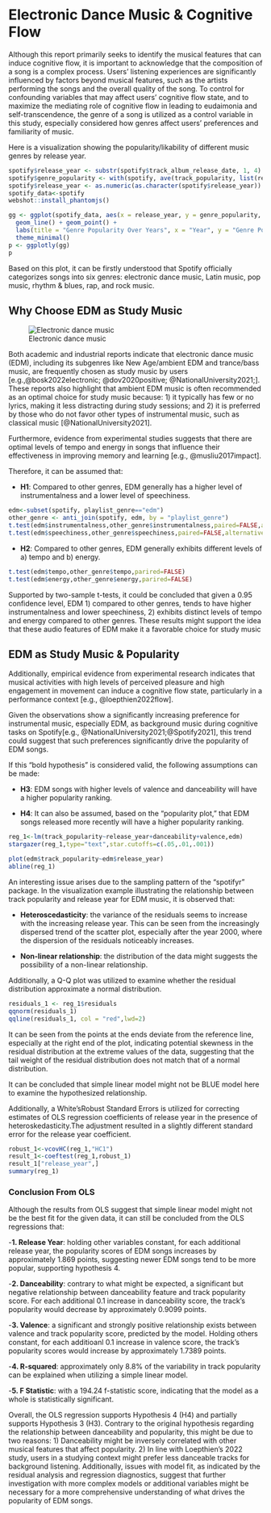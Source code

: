 # Electronic Dance Music \& Cognitive Flow

Although this report primarily seeks to identify the musical features that can induce cognitive flow, it is important to acknowledge that the composition of a song is a complex process. Users' listening experiences are significantly influenced by factors beyond musical features, such as the artists performing the songs and the overall quality of the song. To control for confounding variables that may affect users' cognitive flow state, and to maximize the mediating role of cognitive flow in leading to eudaimonia and self-transcendence, the genre of a song is utilized as a control variable in this study, especially considered how genres affect users' preferences and familiarity of music.

Here is a visualization showing the popularity/likability of different music genres by release year.

```r
spotify$release_year <- substr(spotify$track_album_release_date, 1, 4)
spotify$genre_popularity <- with(spotify, ave(track_popularity, list(release_year, playlist_subgenre), FUN = mean))
spotify$release_year <- as.numeric(as.character(spotify$release_year))
spotify_data<-spotify
webshot::install_phantomjs()
```
```r

gg <- ggplot(spotify_data, aes(x = release_year, y = genre_popularity, group = playlist_genre, color = playlist_genre)) +
  geom_line() + geom_point() +
  labs(title = "Genre Popularity Over Years", x = "Year", y = "Genre Popularity") +
  theme_minimal()
p <- ggplotly(gg)
p
```

Based on this plot, it can be firstly understood that Spotify officially categorizes songs into six genres: electronic dance music, Latin music, pop music, rhythm & blues, rap, and rock music.

## Why Choose EDM as Study Music

![Electronic dance music](4.png)

Both academic and industrial reports indicate that electronic dance music (EDM), including its subgenres like New Age/ambient EDM and trance/bass music, are frequently chosen as study music by users [e.g.,@bosk2022electronic; @dov2020positive; @NationalUniversity2021;]. These reports also highlight that ambient EDM music is often recommended as an optimal choice for study music because: 1) it typically has few or no lyrics, making it less distracting during study sessions; and 2) it is preferred by those who do not favor other types of instrumental music, such as classical music [@NationalUniversity2021].

Furthermore, evidence from experimental studies suggests that there are optimal levels of tempo and energy in songs that influence their effectiveness in improving memory and learning [e.g., @musliu2017impact].

Therefore, it can be assumed that:

- **H1**: Compared to other genres, EDM generally has a higher level of instrumentalness and a lower level of speechiness.

```r
edm<-subset(spotify, playlist_genre=="edm")
other_genre <- anti_join(spotify, edm, by = "playlist_genre")
t.test(edm$instrumentalness,other_genre$instrumentalness,paired=FALSE,alternative="greater")
t.test(edm$speechiness,other_genre$speechiness,paired=FALSE,alternative="less")
```

- **H2**: Compared to other genres, EDM generally exhibits different levels of a) tempo and b) energy.

```r
t.test(edm$tempo,other_genre$tempo,parired=FALSE)
t.test(edm$energy,other_genre$energy,parired=FALSE)
```

Supported by two-sample t-tests, it could be concluded that given a 0.95 confidence level, EDM 1) compared to other genres, tends to have higher instrumentalness and lower speechiness, 2) exhibits distinct levels of tempo and energy compared to other genres. These results might support the idea that these audio features of EDM make it a favorable choice for study music

## EDM as Study Music \& Popularity

Additionally, empirical evidence from experimental research indicates that musical activities with high levels of perceived pleasure and high engagement in movement can induce a cognitive flow state, particularly in a performance context [e.g., @loepthien2022flow].

Given the observations show a significantly increasing preference for instrumental music, especially EDM, as background music during cognitive tasks on Spotify[e.g., @NationalUniversity2021;@Spotify2021], this trend could suggest that such preferences significantly drive the popularity of EDM songs.

If this "bold hypothesis" is considered valid, the following assumptions can be made:

- **H3**: EDM songs with higher levels of valence and danceability will have a higher popularity ranking.

- **H4**: It can also be assumed, based on the "popularity plot," that EDM songs released more recently will have a higher popularity ranking.

```r
reg_1<-lm(track_popularity~release_year+danceability+valence,edm)
stargazer(reg_1,type="text",star.cutoffs=c(.05,.01,.001))
```


```r
plot(edm$track_popularity~edm$release_year)
abline(reg_1)
```

An interesting issue arises due to the sampling pattern of the "spotifyr" package. In the visualization example illustrating the relationship between track popularity and release year for EDM music, it is observed that:

- **Heteroscedasticity**: the variance of the residuals seems to increase with the increasing release year. This can be seen from the increasingly dispersed trend of the scatter plot, especially after the year 2000, where the dispersion of the residuals noticeably increases.

- **Non-linear relationship**: the distribution of the data might suggests the possibility of a non-linear relationship.

Additionally, a Q-Q plot was utilized to examine whether the residual distribution approximate a normal distribution. 

```r
residuals_1 <- reg_1$residuals
qqnorm(residuals_1)
qqline(residuals_1, col = "red",lwd=2)
```

It can be seen from the points at the ends deviate from the reference line, especially at the right end of the plot, indicating potential skewness in the residual distribution at the extreme values of the data, suggesting that the tail weight of the residual distribution does not match that of a normal distribution.

It can  be concluded that simple linear model might not be BLUE model here to examine the hypothesized relationship.

Additionally, a White'sRobust Standard Errors is utilized for correcting estimates of OLS regression coefficients of release year in the presence of heteroskedasticity.The adjustment resulted in a slightly different standard error for the release year coefficient.

```r
robust_1<-vcovHC(reg_1,"HC1")
result_1<-coeftest(reg_1,robust_1)
result_1["release_year",]
summary(reg_1)
```

### Conclusion From OLS

Although the results from OLS suggest that simple linear model might not be the best fit for the given data, it can still be concluded from the OLS regressions that:

-**1. Release Year**: holding other variables constant, for each additional release year, the popularity scores of EDM songs increases by approximately 1.869 points, suggesting newer EDM songs tend to be more popular, supporting hypothesis 4.

-**2. Danceability**: contrary to what might be expected, a significant but negative relationship between danceability feature and track popularity score. For each additional 0.1 increase in danceability score, the track's popularity would decrease by approximately 0.9099 points.

-**3. Valence**: a significant and strongly positive relationship exists between valence and track popularity score, predicted by the model. Holding others constant, for each additioanl 0.1 increase in valence score, the track's popularity scores would increase by approximately 1.7389 points.

-**4. R-squared**: approximately only 8.8% of the variability in track popularity can be explained when utilizing a simple linear model.

-**5. F Statistic**: with a 194.24 f-statistic score, indicating that the model as a whole is statistically significant.

Overall, the OLS regression supports Hypothesis 4 (H4) and partially supports Hypothesis 3 (H3). Contrary to the original hypothesis regarding the relationship between danceability and popularity, this might be due to two reasons: 1) Danceability might be inversely correlated with other musical features that affect popularity. 2) In line with Loepthien's 2022 study, users in a studying context might prefer less danceable tracks for background listening. Additionally, issues with model fit, as indicated by the residual analysis and regression diagnostics, suggest that further investigation with more complex models or additional variables might be necessary for a more comprehensive understanding of what drives the popularity of EDM songs.